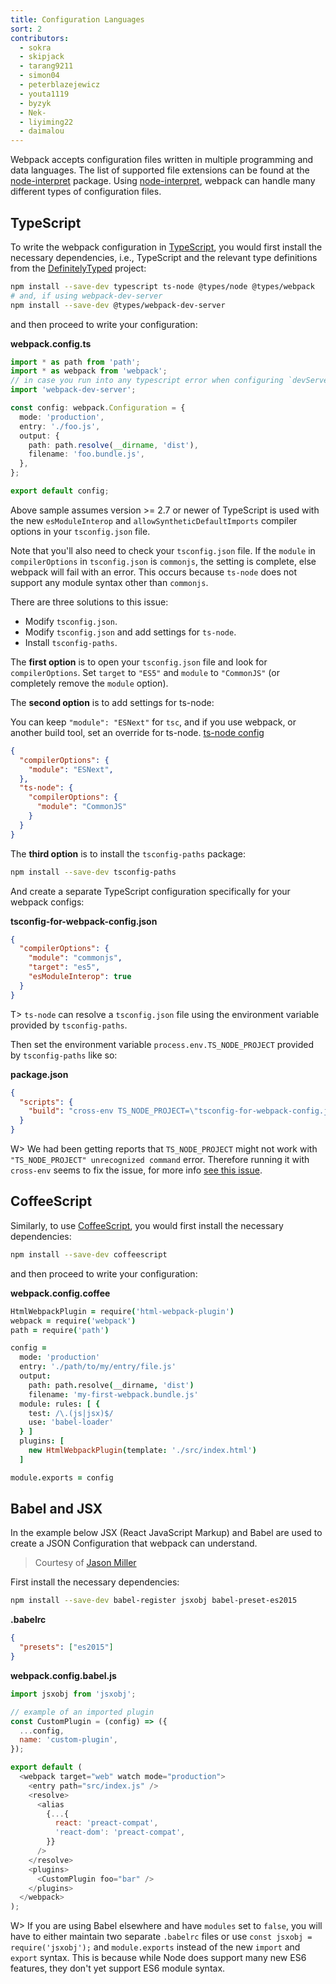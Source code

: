 ```yaml
---
title: Configuration Languages
sort: 2
contributors:
  - sokra
  - skipjack
  - tarang9211
  - simon04
  - peterblazejewicz
  - youta1119
  - byzyk
  - Nek-
  - liyiming22
  - daimalou
---
```


Webpack accepts configuration files written in multiple programming and data languages. The list of supported file extensions can be found at the [node-interpret](https://github.com/gulpjs/interpret) package. Using [node-interpret](https://github.com/gulpjs/interpret), webpack can handle many different types of configuration files.

## TypeScript

To write the webpack configuration in [TypeScript](http://www.typescriptlang.org/), you would first install the necessary dependencies, i.e., TypeScript and the relevant type definitions from the [DefinitelyTyped](https://definitelytyped.org/) project:

```bash
npm install --save-dev typescript ts-node @types/node @types/webpack
# and, if using webpack-dev-server
npm install --save-dev @types/webpack-dev-server
```

and then proceed to write your configuration:

**webpack.config.ts**

```typescript
import * as path from 'path';
import * as webpack from 'webpack';
// in case you run into any typescript error when configuring `devServer`
import 'webpack-dev-server';

const config: webpack.Configuration = {
  mode: 'production',
  entry: './foo.js',
  output: {
    path: path.resolve(__dirname, 'dist'),
    filename: 'foo.bundle.js',
  },
};

export default config;
```

Above sample assumes version >= 2.7 or newer of TypeScript is used with the new `esModuleInterop` and `allowSyntheticDefaultImports` compiler options in your `tsconfig.json` file.

Note that you'll also need to check your `tsconfig.json` file. If the `module` in `compilerOptions` in `tsconfig.json` is `commonjs`, the setting is complete, else webpack will fail with an error. This occurs because `ts-node` does not support any module syntax other than `commonjs`.

There are three solutions to this issue:

- Modify `tsconfig.json`.
- Modify `tsconfig.json` and add settings for `ts-node`.
- Install `tsconfig-paths`.


The **first option** is to open your `tsconfig.json` file and look for `compilerOptions`. Set `target` to `"ES5"` and `module` to `"CommonJS"` (or completely remove the `module` option).

The **second option** is to add settings for ts-node:

You can keep `"module": "ESNext"` for `tsc`, and if you use webpack, or another build tool, set an override for ts-node. [ts-node config](https://typestrong.org/ts-node/docs/imports/)

```json
{
  "compilerOptions": {
    "module": "ESNext",
  },
  "ts-node": {
    "compilerOptions": {
      "module": "CommonJS"
    }
  }
}
```

The **third option** is to install the `tsconfig-paths` package:

```bash
npm install --save-dev tsconfig-paths
```

And create a separate TypeScript configuration specifically for your webpack configs:

**tsconfig-for-webpack-config.json**

```json
{
  "compilerOptions": {
    "module": "commonjs",
    "target": "es5",
    "esModuleInterop": true
  }
}
```

T> `ts-node` can resolve a `tsconfig.json` file using the environment variable provided by `tsconfig-paths`.

Then set the environment variable `process.env.TS_NODE_PROJECT` provided by `tsconfig-paths` like so:

**package.json**

```json
{
  "scripts": {
    "build": "cross-env TS_NODE_PROJECT=\"tsconfig-for-webpack-config.json\" webpack"
  }
}
```

W> We had been getting reports that `TS_NODE_PROJECT` might not work with `"TS_NODE_PROJECT" unrecognized command` error. Therefore running it with `cross-env` seems to fix the issue, for more info [see this issue](https://github.com/webpack/webpack.js.org/issues/2733).


## CoffeeScript

Similarly, to use [CoffeeScript](https://coffeescript.org/), you would first install the necessary dependencies:

```bash
npm install --save-dev coffeescript
```

and then proceed to write your configuration:

**webpack.config.coffee**

```coffeescript
HtmlWebpackPlugin = require('html-webpack-plugin')
webpack = require('webpack')
path = require('path')

config =
  mode: 'production'
  entry: './path/to/my/entry/file.js'
  output:
    path: path.resolve(__dirname, 'dist')
    filename: 'my-first-webpack.bundle.js'
  module: rules: [ {
    test: /\.(js|jsx)$/
    use: 'babel-loader'
  } ]
  plugins: [
    new HtmlWebpackPlugin(template: './src/index.html')
  ]

module.exports = config
```

## Babel and JSX

In the example below JSX (React JavaScript Markup) and Babel are used to create a JSON Configuration that webpack can understand.

> Courtesy of [Jason Miller](https://twitter.com/_developit)

First install the necessary dependencies:

```bash
npm install --save-dev babel-register jsxobj babel-preset-es2015
```

**.babelrc**

```json
{
  "presets": ["es2015"]
}
```

**webpack.config.babel.js**

```js
import jsxobj from 'jsxobj';

// example of an imported plugin
const CustomPlugin = (config) => ({
  ...config,
  name: 'custom-plugin',
});

export default (
  <webpack target="web" watch mode="production">
    <entry path="src/index.js" />
    <resolve>
      <alias
        {...{
          react: 'preact-compat',
          'react-dom': 'preact-compat',
        }}
      />
    </resolve>
    <plugins>
      <CustomPlugin foo="bar" />
    </plugins>
  </webpack>
);
```

W> If you are using Babel elsewhere and have `modules` set to `false`, you will have to either maintain two separate `.babelrc` files or use `const jsxobj = require('jsxobj');` and `module.exports` instead of the new `import` and `export` syntax. This is because while Node does support many new ES6 features, they don't yet support ES6 module syntax.

